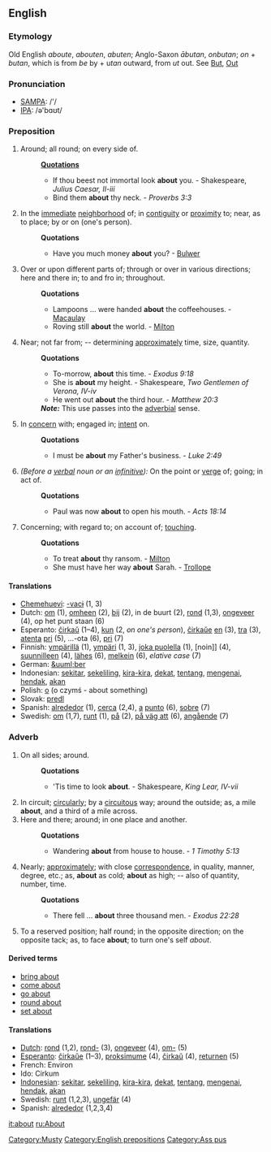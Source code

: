 ==English==
===Etymology===
Old English ''aboute'', ''abouten'', ''abuten''; Anglo-Saxon ''&#257;butan'', ''onbutan''; ''on'' + ''butan'', which is from ''be'' by + u''tan'' outward, from ''ut'' out. See [[But]], [[Out]]

===Pronunciation===
*[[w:SAMPA|SAMPA]]: /'/
*[[w:IPA|IPA]]: /ə'bɑʊt/

===Preposition===
#Around; all round; on every side of.
#:'''[[Quotation]]s'''
#:*If thou beest not immortal look '''about''' you. - Shakespeare, ''Julius Caesar, II-iii''
#:*Bind them '''about''' thy neck. - ''Proverbs 3:3''
#In the [[immediate]] [[neighborhood]] of; in [[contiguity]] or [[proximity]] to; near, as to place; by or on (one's person).
#:'''Quotations'''
#:*Have you much money '''about''' you? - [[Bulwer]]
#Over or upon different parts of; through or over in various directions; here and there in; to and fro in; throughout.
#:'''Quotations'''
#:*Lampoons ... were handed '''about''' the coffeehouses. - [[Macaulay]]
#:*Roving still '''about''' the world. - [[Milton]]
#Near; not far from; -- determining [[approximately]] time, size, quantity.
#:'''Quotations'''
#:*To-morrow, '''about''' this time. - ''Exodus 9:18''
#:*She is '''about''' my height. - Shakespeare, ''Two Gentlemen of Verona, IV-iv''
#:*He went out '''about''' the third hour. - ''Matthew 20:3''
#:'''''Note:''''' This use passes into the [[adverbial]] sense.
#In [[concern]] with; engaged in; [[intent]] on.
#:'''Quotations'''
#:*I must be '''about''' my Father's business. - ''Luke 2:49''
#''(Before a [[verbal]] noun or an [[infinitive]]):'' On the point or [[verge]] of; going; in act of.
#:'''Quotations'''
#:*Paul was now '''about''' to open his mouth. - ''Acts 18:14''
#Concerning; with regard to; on account of; [[touching]].
#:'''Quotations'''
#:*To treat '''about''' thy ransom. - [[Milton]]
#:*She must have her way '''about''' Sarah. - [[Trollope]]

====Translations====
*[[Chemehuevi]]: [[-vacɨ]] (1, 3)
*Dutch: [[om]] (1), [[omheen]] (2), [[bij]] (2), in de buurt (2), [[rond]] (1,3), [[ongeveer]] (4), op het punt staan (6)
*Esperanto: [[ĉirkaŭ]] (1&ndash;4), [[kun]] (2, ''on one's person''), [[ĉirkaŭe]] [[en]] (3), [[tra]] (3), [[atenta]] [[pri]] (5), ...-ota (6), [[pri]] (7)
*Finnish: [[ympärillä]] (1), [[ympäri]] (1, 3), [[joka puolella]] (1), [noin]] (4), [[suunnilleen]] (4), [[lähes]] (6), [[melkein]] (6), ''elative case'' (7)
*German: [[&uuml;ber]]
*Indonesian: [[sekitar]], [[sekeliling]], [[kira|kira-kira]], [[dekat]], [[tentang]], [[kena|mengenai]], [[hendak]], [[akan]]
*Polish: [[o]] (o czymś - about something)
*Slovak: [[predl]]
*Spanish: [[alrededor]] (1), [[cerca]] (2,4), [[a]] [[punto]] (6), [[sobre]] (7)  
*Swedish: [[om]] (1,7), [[runt]] (1), [[på]] (2), [[på väg att]] (6), [[angående]] (7)

===Adverb===
#On all sides; around.
#:'''Quotations'''
#:*'Tis time to look '''about'''. - Shakespeare, ''King Lear, IV-vii''
#In circuit; [[circularly]]; by a [[circuitous]] way; around the outside; as, a mile '''about''', and a third of a mile across.
#Here and there; around; in one place and another.
#:'''Quotations'''
#:*Wandering '''about''' from house to house. - ''1 Timothy 5:13''
#Nearly; [[approximately]]; with close [[correspondence]], in quality, manner, degree, etc.; as, '''about''' as cold; '''about''' as high; -- also of quantity, number, time.
#:'''Quotations'''
#:*There fell ... '''about''' three thousand men. - ''Exodus 22:28''
#To a reserved position; half round; in the opposite direction; on the opposite tack; as, to face '''about'''; to turn one's self ''about''.

====Derived terms====
*[[bring about]]
*[[come about]]
*[[go about]]
*[[round about]]
*[[set about]]

====Translations====
*[[Dutch]]: [[rond]] (1,2), [[rond-]] (3), [[ongeveer]] (4), [[om-]] (5)
*[[Esperanto]]: [[ĉirkaŭe]] (1&ndash;3), [[proksimume]] (4), [[ĉirkaŭ]] (4), [[returnen]] (5)
*French: Environ
*Ido: Cirkum
*[[Indonesian]]: [[sekitar]], [[sekeliling]], [[kira|kira-kira]], [[dekat]], [[tentang]], [[kena|mengenai]], [[hendak]], [[akan]]
*Swedish: [[runt]] (1,2,3), [[ungefär]] (4)
*Spanish: [[alrededor]] (1,2,3,4) 

[[Category:Musty]]
[[Category:English prepositions]]
[[Category:Ass pus]]

[[it:about]]
[[ru:About]]